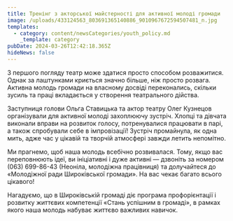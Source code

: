 ```yaml
---
title: Тренінг з акторської майстерності для активної молоді громади
image: /uploads/433124563_803691365140886_9010967672594507481_n.jpg
templates:
  - category: content/newsCategories/youth_policy.md
    _template: category
pubDate: 2024-03-26T12:42:18.365Z
hideNews: false
---
```


З першого погляду театр може здатися просто способом розважитися. Однак за лаштунками криється значно більше, ніж просто розвага. Активна молодь громади на власному досвіді переконались, скільки зусиль та праці вкладається у створення театрального дійства. 

Заступниця голови Ольга Ставицька та актор театру Олег Кузнецов  організували для активної молоді захоплюючу зустріч. Хлопці та дівчата виконали вправи на розвиток голосу, потренувалися працювати в парі, а також спробували себе в імпровізації! Зустріч промайнула, як одна мить, адже час у цікавій та творчій атмосфері завжди летить непомітно. 

Ми прагнемо, щоб наша молодь всебічно розвивалася. Тому, якщо вас переповнюють ідеї, ви ініціативні і дуже активні — дзвоніть за номером (063) 699-86-43 (Неоніла, молодіжна працівниця) та долучайтеся до «Молодіжної ради Широківської громади». На вас чекає багато всього цікавого!

Нагадуємо, що в Широківській громаді діє програма профорієнтації і розвитку життєвих компетенції «Стань успішним в громаді», в рамках якого наша молодь набуває життєво важливих навичок.
